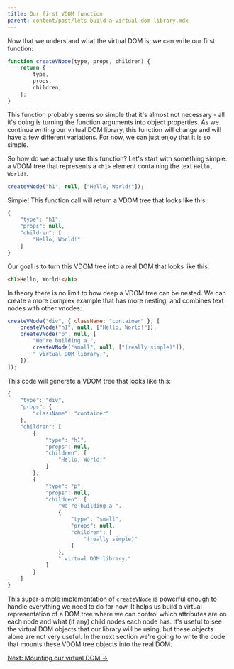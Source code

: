 ```yaml
---
title: Our first VDOM function
parent: content/post/lets-build-a-virtual-dom-library.mdx
---
```


Now that we understand what the virtual DOM is, we can write our first function:

```js
function createVNode(type, props, children) {
    return {
        type,
        props,
        children,
    };
}
```

This function probably seems so simple that it's almost not necessary - all it's doing is turning the function arguments into object properties. As we continue writing our virtual DOM library, this function will change and will have a few different variations. For now, we can just enjoy that it is so simple.

<CarbonAd />

So how do we actually use this function? Let's start with something simple: a VDOM tree that represents a `<h1>` element containing the text `Hello, World!`.

```js
createVNode("h1", null, ["Hello, World!"]);
```

Simple! This function call will return a VDOM tree that looks like this:

```js
{
    "type": "h1",
    "props": null,
    "children": [
        "Hello, World!"
    ]
}
```

Our goal is to turn this VDOM tree into a real DOM that looks like this:

```html
<h1>Hello, World!</h1>
```

In theory there is no limit to how deep a VDOM tree can be nested. We can create a more complex example that has more nesting, and combines text nodes with other vnodes:

```js
createVNode("div", { className: "container" }, [
    createVNode("h1", null, ["Hello, World!"]),
    createVNode("p", null, [
        "We're building a ",
        createVNode("small", null, ["(really simple)"]),
        " virtual DOM library.",
    ]),
]);
```

This code will generate a VDOM tree that looks like this:

```js
{
    "type": "div",
    "props": {
        "className": "container"
    },
    "children": [
        {
            "type": "h1",
            "props": null,
            "children": [
                "Hello, World!"
            ]
        },
        {
            "type": "p",
            "props": null,
            "children": [
                "We're building a ",
                {
                    "type": "small",
                    "props": null,
                    "children": [
                        "(really simple)"
                    ]
                },
                " virtual DOM library."
            ]
        }
    ]
}
```

This super-simple implementation of `createVNode` is powerful enough to handle everything we need to do for now. It helps us build a virtual representation of a DOM tree where we can control which attributes are on each node and what (if any) child nodes each node has. It's useful to see the virtual DOM objects that our library will be using, but these objects alone are not very useful. In the next section we're going to write the code that mounts these VDOM tree objects into the real DOM.

[Next: Mounting our virtual DOM &rarr;](/lets-build-a-virtual-dom-library/mounting-our-virtual-dom)
